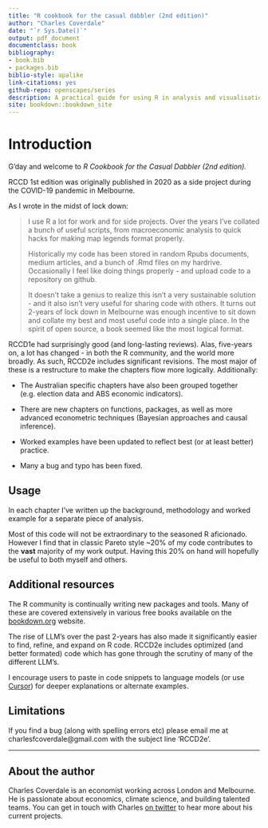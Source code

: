 ```yaml
---
title: "R cookbook for the casual dabbler (2nd edition)"
author: "Charles Coverdale"
date: "`r Sys.Date()`"
output: pdf_document
documentclass: book
bibliography:
- book.bib
- packages.bib
biblio-style: apalike
link-citations: yes
github-repo: openscapes/series
description: A practical guide for using R in analysis and visualisation
site: bookdown::bookdown_site
---
```


# Introduction

G'day and welcome to *R Cookbook for the Casual Dabbler (2nd edition).*

RCCD 1st edition was originally published in 2020 as a side project during the COVID-19 pandemic in Melbourne.

As I wrote in the midst of lock down:

> I use R a lot for work and for side projects. Over the years I've collated a bunch of useful scripts, from macroeconomic analysis to quick hacks for making map legends format properly.
>
> Historically my code has been stored in random Rpubs documents, medium articles, and a bunch of .Rmd files on my hardrive. Occasionally I feel like doing things properly - and upload code to a repository on github.
>
> It doesn't take a genius to realize this isn't a very sustainable solution - and it also isn't very useful for sharing code with others. It turns out 2-years of lock down in Melbourne was enough incentive to sit down and collate my best and most useful code into a single place. In the spirit of open source, a book seemed like the most logical format.

RCCD1e had surprisingly good (and long-lasting reviews). Alas, five-years on, a lot has changed - in both the R community, and the world more broadly. As such, RCCD2e includes significant revisions. The most major of these is a restructure to make the chapters flow more logically. Additionally:

-   The Australian specific chapters have also been grouped together (e.g. election data and ABS economic indicators).

-   There are new chapters on functions, packages, as well as more advanced econometric techniques (Bayesian approaches and causal inference).

-   Worked examples have been updated to reflect best (or at least better) practice.

-   Many a bug and typo has been fixed.

## Usage

In each chapter I've written up the background, methodology and worked example for a separate piece of analysis.

Most of this code will not be extraordinary to the seasoned R aficionado. However I find that in classic Pareto style \~20% of my code contributes to the **vast** majority of my work output. Having this 20% on hand will hopefully be useful to both myself and others.

## Additional resources

The R community is continually writing new packages and tools. Many of these are covered extensively in various free books available on the [bookdown.org](https://bookdown.org/) website.

The rise of LLM's over the past 2-years has also made it significantly easier to find, refine, and expand on R code. RCCD2e includes optimized (and better formated) code which has gone through the scrutiny of many of the different LLM's.

I encourage users to paste in code snippets to language models (or use [Cursor](https://www.cursor.com/)) for deeper explanations or alternate examples.

## Limitations

If you find a bug (along with spelling errors etc) please email me at charlesfcoverdale\@gmail.com with the subject line 'RCCD2e'.

------------------------------------------------------------------------

## About the author

Charles Coverdale is an economist working across London and Melbourne. He is passionate about economics, climate science, and building talented teams. You can get in touch with Charles [on twitter](https://twitter.com/cfcoverdale) to hear more about his current projects.
